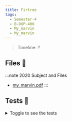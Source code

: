 ```yaml
---
title: Firtree
tags:
  - Semester-4
  - B-DOP-400
  - My_marvin
  - My_marvin
---
```

> Timeline: ?


## Files 📂

:::note 2020 Subject and Files
- [my_marvin.pdf](https://github.com/Studio-17/Epitech-Subjects/raw/main/Semester-4/B-DOP-400/My_marvin/My_marvin/my_marvin.pdf)
:::

## Tests 🤖
<details>
  <summary>Toggle to see the tests</summary>
  <div>
Yo
  </div>
</details>

